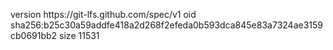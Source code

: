 version https://git-lfs.github.com/spec/v1
oid sha256:b25c30a59addfe418a2d268f2efeda0b593dca845e83a7324ae3159cb0691bb2
size 11531
